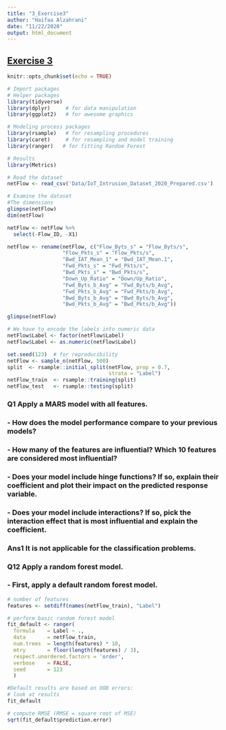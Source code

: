 ```yaml
---
title: "3_Exercise3"
author: "Haifaa Alzahrani"
date: "11/22/2020"
output: html_document
---
```


## [Exercise 3](https://misk-data-science.github.io/misk-homl/docs/99x3-portfolio-builder.html)

```r
knitr::opts_chunk$set(echo = TRUE)
```

```r
# Import packages
# Helper packages
library(tidyverse)
library(dplyr)     # for data manipulation
library(ggplot2)   # for awesome graphics

# Modeling process packages
library(rsample)   # for resampling procedures
library(caret)     # for resampling and model training
library(ranger)   # for fitting Random Forest

# Results
library(Metrics) 
```

```r
# Read the dataset
netFlow <- read_csv('Data/IoT_Intrusion_Dataset_2020_Prepared.csv')

# Examine the dataset
#The dimensions
glimpse(netFlow)
dim(netFlow)
```

```r
netFlow <- netFlow %>% 
  select(-Flow_ID, -X1)
```

```r

netFlow <- rename(netFlow, c("Flow_Byts_s" = "Flow_Byts/s", 
                  "Flow_Pkts_s" = "Flow_Pkts/s",
                  "Bwd_IAT_Mean_1" = "Bwd_IAT_Mean.1",
                  "Fwd_Pkts_s" = "Fwd_Pkts/s",
                  "Bwd_Pkts_s" = "Bwd_Pkts/s",
                  "Down_Up_Ratio" = "Down/Up_Ratio",
                  "Fwd_Byts_b_Avg" = "Fwd_Byts/b_Avg",
                  "Fwd_Pkts_b_Avg" = "Fwd_Pkts/b_Avg", 
                  "Bwd_Byts_b_Avg" = "Bwd_Byts/b_Avg",
                  "Bwd_Pkts_b_Avg" = "Bwd_Pkts/b_Avg")) 
```

```r
glimpse(netFlow)
```


```r
# We have to encode the labels into numeric data
netFlow$Label <- factor(netFlow$Label)
netFlow$Label <- as.numeric(netFlow$Label)
```

```r
set.seed(123)  # for reproducibility
netFlow <- sample_n(netFlow, 500)
split  <- rsample::initial_split(netFlow, prop = 0.7, 
                                 strata = "Label")
netFlow_train  <- rsample::training(split)
netFlow_test   <- rsample::testing(split)
```

### **Q1** Apply a MARS model with all features.
### - How does the model performance compare to your previous models?
### - How many of the features are influential? Which 10 features are considered most influential?
### - Does your model include hinge functions? If so, explain their coefficient and plot their impact on the predicted response variable.
### - Does your model include interactions? If so, pick the interaction effect that is most influential and explain the coefficient.
### **Ans1** It is not applicable for the classification problems. 

### **Q12** Apply a random forest model.
### - First, apply a default random forest model.

```r
# number of features
features <- setdiff(names(netFlow_train), "Label")

# perform basic random forest model
fit_default <- ranger(
  formula    = Label ~ ., 
  data       = netFlow_train, 
  num.trees  = length(features) * 10,
  mtry       = floor(length(features) / 3),
  respect.unordered.factors = 'order',
  verbose    = FALSE,
  seed       = 123
  )

#Default results are based on OOB errors:
# look at results
fit_default

# compute RMSE (RMSE = square root of MSE)
sqrt(fit_default$prediction.error)
```
